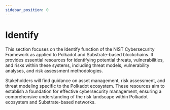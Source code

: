 ```yaml
---
sidebar_position: 0
---
```



# Identify

This section focuses on the Identify function of the NIST Cybersecurity Framework as applied to Polkadot and Substrate-based blockchains. It provides essential resources for identifying potential threats, vulnerabilities, and risks within these systems, including threat models, vulnerability analyses, and risk assessment methodologies.

Stakeholders will find guidance on asset management, risk assessment, and threat modeling specific to the Polkadot ecosystem. These resources aim to establish a foundation for effective cybersecurity management, ensuring a comprehensive understanding of the risk landscape within Polkadot ecosystem and Substrate-based networks.


<DocCardList />